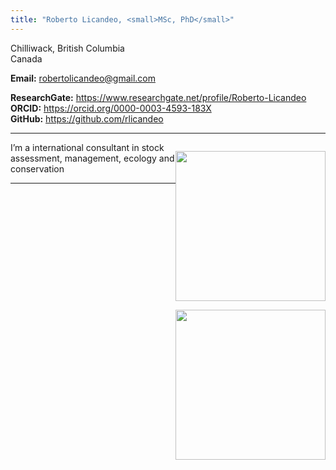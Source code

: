 ```yaml
---
title: "Roberto Licandeo, <small>MSc, PhD</small>"
---
```


Chilliwack, British Columbia  
Canada

  
__Email:__ [robertolicandeo@gmail.com](mailto:robertolicandeo@gmail.com)   

__ResearchGate:__ <https://www.researchgate.net/profile/Roberto-Licandeo>  
__ORCID:__ <https://orcid.org/0000-0003-4593-183X>   
__GitHub:__ <https://github.com/rlicandeo>  


-----


:::{layout-ncol=1 style="float:right"}
![](images/Rho_fly_squamich.jpg){width=240}

![](images/Rho_steelhead.jpg){width=240}
:::


I'm a international consultant in stock assessment, management, ecology and conservation 


---
